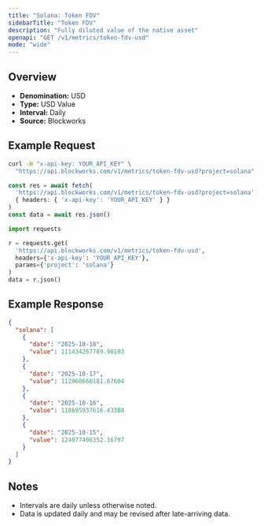 ```yaml
---
title: "Solana: Token FDV"
sidebarTitle: "Token FDV"
description: "Fully diluted value of the native asset"
openapi: "GET /v1/metrics/token-fdv-usd"
mode: "wide"
---
```


## Overview

- **Denomination:** USD
- **Type:** USD Value
- **Interval:** Daily
- **Source:** Blockworks

## Example Request

<CodeGroup>

```bash cURL
curl -H "x-api-key: YOUR_API_KEY" \
  "https://api.blockworks.com/v1/metrics/token-fdv-usd?project=solana"
```

```typescript TypeScript
const res = await fetch(
  'https://api.blockworks.com/v1/metrics/token-fdv-usd?project=solana',
  { headers: { 'x-api-key': 'YOUR_API_KEY' } }
)
const data = await res.json()
```

```python Python
import requests

r = requests.get(
  'https://api.blockworks.com/v1/metrics/token-fdv-usd',
  headers={'x-api-key': 'YOUR_API_KEY'},
  params={'project': 'solana'}
)
data = r.json()
```

</CodeGroup>

## Example Response

```json
{
  "solana": [
    {
      "date": "2025-10-18",
      "value": 111434267789.90103
    },
    {
      "date": "2025-10-17",
      "value": 112960660181.67604
    },
    {
      "date": "2025-10-16",
      "value": 118695937616.43388
    },
    {
      "date": "2025-10-15",
      "value": 124077406352.16797
    }
  ]
}
```

## Notes
- Intervals are daily unless otherwise noted.
- Data is updated daily and may be revised after late-arriving data.